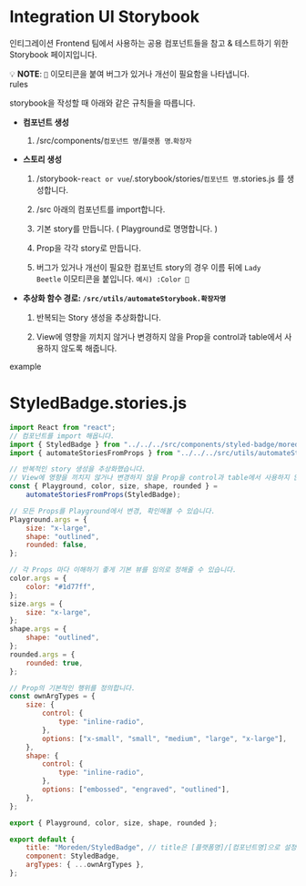 
<Meta title="Docs/Welcome" />

<style>
	{`
    .subheading {
    --mediumdark: '#999999';
    font-weight: 900;
    font-size: 13px;
    color: #999;
    letter-spacing: 6px;
    line-height: 24px;
    text-transform: uppercase;
    margin-bottom: 12px;
    margin-top: 40px;
  }

    a.recruit {
    color: #152447;
  }

  .aside {
    font-size: 87.5%;
    line-height: 1.43;
    color: rgb(102, 102, 102);
    background: rgb(248, 250, 252);
    border-radius: 5px;
    padding: 1em;
    margin: 1.5em 0px;
  }


  `}
</style>

# Integration UI Storybook

인티그레이션 Frontend 팀에서 사용하는 공용 컴포넌트들을 참고 & 테스트하기 위한 Storybook 페이지입니다.

<div class="aside">
	💡 <strong>NOTE</strong>: <code>🐞</code> 이모티콘을 붙여 버그가 있거나 개선이
	필요함을 나타냅니다.
</div>

<div className="subheading">rules</div>

storybook을 작성할 때 아래와 같은 규칙들을 따릅니다.

- **컴포넌트 생성**

  1. /src/components/`컴포넌트 명`/`플랫폼 명`.`확장자`

- **스토리 생성**

  1. /storybook-`react or vue`/.storybook/stories/`컴포넌트 명`.stories.js 를 생성합니다.

  2. /src 아래의 컴포넌트를 import합니다.

  3. 기본 story를 만듭니다. ( Playground로 명명합니다. )

  4. Prop을 각각 story로 만듭니다.

  5. 버그가 있거나 개선이 필요한 컴포넌트 story의 경우 이름 뒤에 `Lady Beetle` 이모티콘을 붙입니다. `예시) :Color 🐞`

- **추상화 함수 경로: `/src/utils/automateStorybook.확장자명`**

  1. 반복되는 Story 생성을 추상화합니다.

  2. View에 영향을 끼치지 않거나 변경하지 않을 Prop을 control과 table에서 사용하지 않도록 해줍니다.

<div className="subheading">example</div>

# StyledBadge.stories.js

```js
import React from "react";
// 컴포넌트를 import 해옵니다.
import { StyledBadge } from "../../../src/components/styled-badge/moreden.jsx";
import { automateStoriesFromProps } from "../../../src/utils/automateStorybook.jsx";

// 반복적인 story 생성을 추상화했습니다.
// View에 영향을 끼치지 않거나 변경하지 않을 Prop을 control과 table에서 사용하지 않도록 해줍니다.
const { Playground, color, size, shape, rounded } =
	automateStoriesFromProps(StyledBadge);

// 모든 Props를 Playground에서 변경, 확인해볼 수 있습니다.
Playground.args = {
	size: "x-large",
	shape: "outlined",
	rounded: false,
};

// 각 Props 마다 이해하기 좋게 기본 뷰를 임의로 정해줄 수 있습니다.
color.args = {
	color: "#1d77ff",
};
size.args = {
	size: "x-large",
};
shape.args = {
	shape: "outlined",
};
rounded.args = {
	rounded: true,
};

// Prop의 기본적인 행위를 정의합니다.
const ownArgTypes = {
	size: {
		control: {
			type: "inline-radio",
		},
		options: ["x-small", "small", "medium", "large", "x-large"],
	},
	shape: {
		control: {
			type: "inline-radio",
		},
		options: ["embossed", "engraved", "outlined"],
	},
};

export { Playground, color, size, shape, rounded };

export default {
	title: "Moreden/StyledBadge", // title은 [플랫폼명]/[컴포넌트명]으로 설정합니다.
	component: StyledBadge,
	argTypes: { ...ownArgTypes },
};
```
